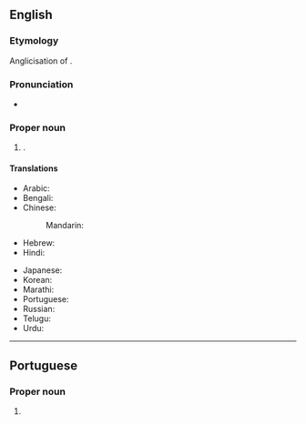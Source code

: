==English==
{{wikipedia}}

===Etymology===
Anglicisation of {{der|en|hi|लखनऊ}}.

===Pronunciation===
* {{IPA|en|/ˈlʌknaʊ/}}

===Proper noun===
{{en-proper noun}}

# {{place|en|state capital|s/Uttar Pradesh|c/India}}.

====Translations====
{{trans-top|capital of Uttar Pradesh, India}}
* Arabic: {{t|ar|لَكْنُو|m}}
* Bengali: {{t|bn|লখনৌ}}
* Chinese:
*: Mandarin: {{t+|cmn|勒克瑙|tr=Lèkènǎo|sc=Hani}}
* Hebrew: {{t|he|לאקנאו}}
* Hindi: {{t+|hi|लखनऊ}}
{{trans-mid}}
* Japanese: {{t|ja|ラクナウ|tr=Rakunau}}
* Korean: {{t|ko|^러크나우}}
* Marathi: {{t|mr|लखनौ}}
* Portuguese: {{t|pt|Lucknow|f}}
* Russian: {{t|ru|Лакхна́у|m}}
* Telugu: {{t|te|లక్నో}}
* Urdu: {{t|ur|لکھنؤ|tr=lakhnaū}}
{{trans-bottom}}

----

==Portuguese==

===Proper noun===
{{pt-proper noun|f}}

# {{place|pt|state capital|s/Uttar Pradesh|c/India|t1=Lucknow}}